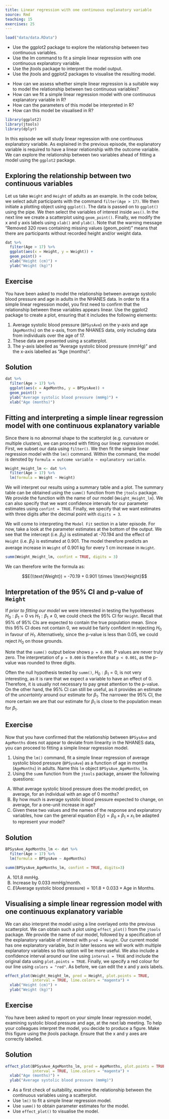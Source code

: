 ```yaml
---
title: Linear regression with one continuous explanatory variable
source: Rmd
teaching: 15
exercises: 25
---
```


```r
load("data/data.RData")
```

::::::::::::::::::::::::::::::::::::::: objectives

- Use the ggplot2 package to explore the relationship between two continuous variables.
- Use the lm command to fit a simple linear regression with one continuous explanatory variable.
- Use the jtools package to interpret the model output.
- Use the jtools and ggplot2 packages to visualise the resulting model.

::::::::::::::::::::::::::::::::::::::::::::::::::

:::::::::::::::::::::::::::::::::::::::: questions

- How can we assess whether simple linear regression is a suitable way to model the relationship between two continuous variables?
- How can we fit a simple linear regression model with one continuous explanatory variable in R?
- How can the parameters of this model be interpreted in R?
- How can this model be visualised in R?

::::::::::::::::::::::::::::::::::::::::::::::::::

```r
library(ggplot2)
library(jtools)
library(dplyr)
```

In this episode we will study linear regression with one continuous explanatory variable. As explained in the previous episode, the explanatory variable is required to have a linear relationship with the outcome variable. We can explore the relationship between two variables ahead of fitting a model using the `ggplot2` package.

## Exploring the relationship between two continuous variables

Let us take `Weight` and `Height` of adults as an example. In the code below, we select adult participants with the command `filter(Age > 17)`. We then initiate a plotting object using `ggplot()`. The data is passed on to `ggplot()` using the pipe. We then select the variables of interest inside `aes()`. In the next line we create a scatterplot using `geom_point()`. Finally, we modify the x and y axis labels using `xlab()` and `ylab()`. Note that the warning message "Removed 320 rows containing missing values (geom\_point)" means that there are participants without recorded height and/or weight data.

```r
dat %>%
  filter(Age > 17) %>%
  ggplot(aes(x = Height, y = Weight)) +
  geom_point() +
  xlab("Height (cm)") +
  ylab("Weight (kg)")
```

:::::::::::::::::::::::::::::::::::::::  challenge

## Exercise

You have been asked to model the relationship between average systolic blood pressure
and age in adults in the NHANES data. In order to fit a simple
linear regression model, you first need to confirm
that the relationship between these
variables appears linear. Use the ggplot2 package to create a plot,
ensuring that it includes the following elements:

1. Average systolic blood pressure (`BPSysAve`) on the y-axis and age
  (`AgeMonths`) on the x-axis, from the NHANES data, only including data from individuals over the age of 17.
2. These data are presented using a scatterplot.
3. The y-axis labelled as "Average systolic blood pressure (mmHg)" and the x-axis labelled
  as "Age (months)".

:::::::::::::::  solution

## Solution

```r
dat %>%
  filter(Age > 17) %>%
  ggplot(aes(x = AgeMonths, y = BPSysAve)) +
  geom_point() +
  ylab("Average systolic blood pressure (mmHg)") +
  xlab("Age (months)")
```

:::::::::::::::::::::::::

::::::::::::::::::::::::::::::::::::::::::::::::::

## Fitting and interpreting a simple linear regression model with one continuous explanatory variable

Since there is no abnormal shape to the scatterplot (e.g. curvature or multiple clusters), we can proceed with fitting our linear regression model. First, we subset our data using `filter()`. We then fit the simple linear regression model with the `lm()` command. Within the command, the model is denoted by `formula = outcome variable ~ explanatory variable`.

```r
Weight_Height_lm <- dat %>%
  filter(Age > 17) %>%
  lm(formula = Weight ~ Height)
```

We will interpret our results using a summary table and a plot. The summary table can be obtained using the `summ()` function from the `jtools` package. We provide the function with the name of our model (`Weight_Height_lm`). We can also specify that we want confidence intervals for our parameter estimates using `confint = TRUE`. Finally, we specify that we want estimates with three digits after the decimal point with `digits = 3`.

We will come to interpreting the `Model Fit` section in a later episode. For now, take a look at the parameter estimates at the bottom of the output. We see that the intercept (i.e. $\beta_0$) is estimated at -70.194 and the effect of `Height` (i.e. $\beta_1$) is estimated at 0.901. The model therefore predicts an average increase in `Weight` of 0.901 kg for every 1 cm increase in `Height`.

```r
summ(Weight_Height_lm, confint = TRUE, digits = 3)
```

We can therefore write the formula as:

$$E(\\text{Weight}) = -70.19 + 0.901 \\times \\text{Height}$$

:::::::::::::::::::::::::::::::::::::::::  callout

## Interpretation of the 95% CI and p-value of `Height`

If *prior to fitting our model* we were interested in testing the hypotheses
$H_0: \beta_1 = 0$ vs $H_1: \beta_1 \neq 0$, we could check the 95% CI
for `Height`. Recall that 95% of 95% CIs are expected to contain the true population
mean. Since this 95% CI does not contain 0, we would be fairly confident in rejecting
$H_0$ in favour of $H_1$. Alternatively, since the p-value is less than 0.05,
we could reject $H_0$ on those grounds.

Note that the `summ()` output below shows `p = 0.000`. P values are never
truly zero. The interpretation of `p = 0.000` is therefore that
`p < 0.001`, as the p-value was rounded to three digits.

Often the null hypothesis tested by `summ()`, $H_0: \beta_1 = 0$, is not very
interesting, as it is rare that we expect a variable to have an effect of 0.
Therefore, it is usually not necessary to pay great attention to the
p-value. On the other hand, the 95% CI can still be useful, as it provides an estimate
of the *uncertainty* around our estimate for $\beta_1$. The narrower the 95% CI,
the more certain we are that our estimate for $\beta_1$ is close to the population
mean for $\beta_1$.

::::::::::::::::::::::::::::::::::::::::::::::::::

:::::::::::::::::::::::::::::::::::::::  challenge

## Exercise

Now that you have confirmed that the relationship between `BPSysAve`
and `AgeMonths` does not appear to deviate from linearity in the NHANES data,
you can proceed to fitting a simple linear regression model.

1. Using the `lm()` command, fit a simple linear regression of average systolic blood pressure
  (`BPSysAve`) as a function of age in months (`AgeMonths`) in adults.
  Name this `lm` object `BPSysAve_AgeMonths_lm`.
2. Using the `summ` function from the `jtools` package, answer the following questions:

A) What average systolic blood pressure does the model predict, on average,
for an individual with an age of 0 months?  
B) By how much is average systolic blood pressure expected to change, on average, for
a one-unit increase in age?  
C) Given these two values and the names of the response and explanatory
variables, how can the general equation $E(y) = \beta_0 + {\beta}_1
\times x_1$ be adapted to represent your model?

:::::::::::::::  solution

## Solution

```r
BPSysAve_AgeMonths_lm <- dat %>% 
  filter(Age > 17) %>%
  lm(formula = BPSysAve ~ AgeMonths)

summ(BPSysAve_AgeMonths_lm, confint = TRUE, digits=3)
```

A) 101.8 mmHg.  
B) Increase by 0.033 mmHg/month.  
C) $E(\text{Average systolic blood pressure}) = 101.8 + 0.033 \times \text{Age in Months}$.

:::::::::::::::::::::::::

::::::::::::::::::::::::::::::::::::::::::::::::::

## Visualising a simple linear regression model with one continuous explanatory variable

We can also interpret the model using a line overlayed onto the previous scatterplot. We can obtain such a plot using `effect_plot()` from the `jtools` package. We provide the name of our model, followed by a specification of the explanatory variable of interest with `pred = Height`. Our current model has one explanatory variable, but in later lessons we will work with multiple explanatory variables so this option will be more useful. We also include a confidence interval around our line using `interval = TRUE` and include the original data using `plot.points = TRUE`. Finally, we specify a red colour for our line using `colors = "red"`. As before, we can edit the x and y axis labels.

```r
effect_plot(Weight_Height_lm, pred = Height, plot.points = TRUE,
            interval = TRUE, line.colors = "magenta") +
  xlab("Height (cm)") +
  ylab("Weight (kg)")
```

:::::::::::::::::::::::::::::::::::::::  challenge

## Exercise

You have been asked to report on your simple linear regression model, examining systolic blood pressure and age, at
the next lab meeting. To help your colleagues interpret the model, you
decide to produce a figure. Make this figure using the jtools package.
Ensure that the x and y axes are correctly labelled.

:::::::::::::::  solution

## Solution

```r
effect_plot(BPSysAve_AgeMonths_lm, pred = AgeMonths, plot.points = TRUE,
            interval = TRUE, line.colors = "magenta") +
  xlab("Age (months)") + 
  ylab("Average systolic blood pressure (mmHg)")
```

:::::::::::::::::::::::::

::::::::::::::::::::::::::::::::::::::::::::::::::

:::::::::::::::::::::::::::::::::::::::: keypoints

- As a first check of suitability, examine the relationship between the continuous variables using a scatterplot.
- Use `lm()` to fit a simple linear regression model.
- Use `summ()` to obtain parameter estimates for the model.
- Use `effect_plot()` to visualise the model.

::::::::::::::::::::::::::::::::::::::::::::::::::


